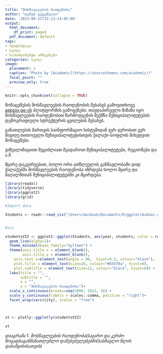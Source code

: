 ```yaml
---
title: "მოსწავლეების რაოდენობა"
author: "თემურ გუგუშვილი"
date: '2023-08-21T15:13:14-05:00'
output:
  html_document:
    df_print: paged
  pdf_document: default
tags:
- სტატისტიკა
- სკოლა
- საპარლამენტო არჩევნები
categories: სკოლა
image:
  placement: 1
  caption: "Photo by [Academic](https://sourcethemes.com/academic/)"
  focal_point: ""
  preview_only: true
---
```


```r
knitr::opts_chunk$set(collapse = TRUE)
```

მონაცემების მოსწავლეების რაოდენობის შესახებ გამოვითხოვე [askgov.ge-ის](https://askgov.ge/ka/request/sajaro_zogadsaganmanatleblo_skol#incoming-3740) პლატფორმის გამოყენები. თავდაპირველი მიზანი იყო მოსწავლეების რაოდენობით წარმოდგენის შექმნა მუნიციპალიტეტების დემოგრაფიული სტრუქტურის ცვილების შესახებ.

განათლების მართვის საინფორმაციო სისტემიდან ჯერ-ჯერობით ვერ მივიღე თითოეული მუნიციპალიტეტისთვის ქალაქი-სოფლის მიხედვით მონაცემები. 

ვიზუალიზაციით  შეგიძლიათ შეადაროთ მუნიციპალიტეტები, რეგიონები და ა.შ.

მცირე დაკვირვებით, ბოლო ორი ათწლეულის განმავლობაში დიდ ქალაქებში მოსწავლეების რაოდენობა იზრდება ხოლო მცირე და მაღალმთიან მუნიციპალიტეტებში კი მცირდება.

```r
library(readxl)
library(tidyverse)
library(ggplot2)
library(grid)
```



```r


#Import data

Students <- readr::read_csv("/Users/macbook/Documents/R/ggplot/AskGov.ge/Data/students.csv")


#viz

studentsVIZ <- ggplot2::ggplot(Students, aes(year, students, color = region, group = municipality))+
  geom_line(alpha=1)+
  theme_minimal(base_family="Sylfaen") +
  theme(axis.title.x = element_blank(),
        axis.title.y = element_blank(),
    axis.text.x=element_text(angle = 90,  hjust=0.5, colour="black"),
    plot.title = element_text(size=20, colour="#035f8a", hjust=0),
    plot.subtitle = element_text(size=12, colour="black", hjust=0)) +
  labs(title = "",
       subtitle = "",
       x = "",
       y = "მოსწავლეების რაოდენობა")+
  scale_x_continuous(breaks=seq(2006, 2022, 4)) +
  scale_y_continuous(labels = scales::comma, position = "right")+
  facet_wrap(vars(city), scales = "free")



st <- plotly::ggplotly(studentsVIZ)

st 


```
*დიაგრამა 1. მოსწავლეების რაოდენობა(საჯარო და კერძო ზოგადსაგანმანათლებლო დაწესებულებებში(სასწავლო წლის დასაწყისისათვის)*

